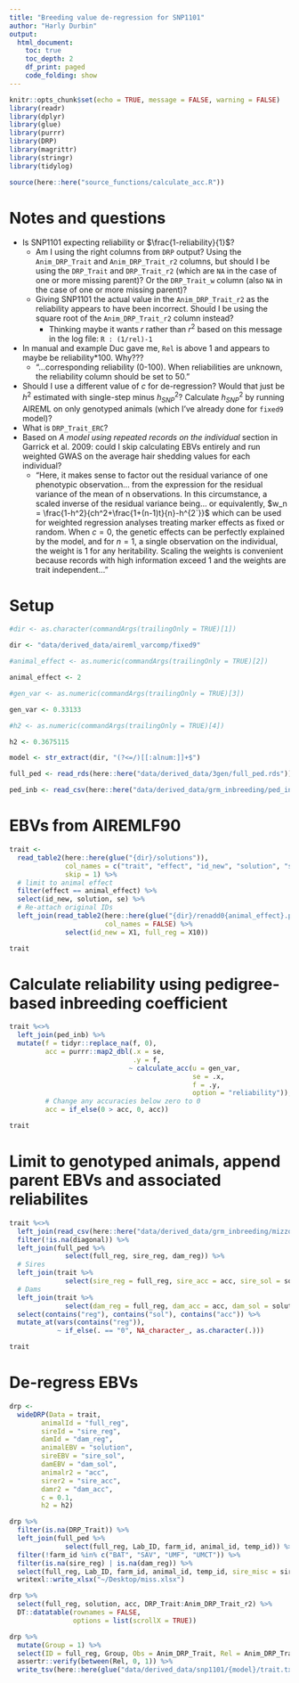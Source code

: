 ```yaml
---
title: "Breeding value de-regression for SNP1101"
author: "Harly Durbin"
output:
  html_document:
    toc: true
    toc_depth: 2
    df_print: paged
    code_folding: show
---
```


```r
knitr::opts_chunk$set(echo = TRUE, message = FALSE, warning = FALSE)
library(readr)
library(dplyr)
library(glue)
library(purrr)
library(DRP)
library(magrittr)
library(stringr)
library(tidylog)

source(here::here("source_functions/calculate_acc.R"))

```

# Notes and questions

* Is SNP1101 expecting reliability or $\frac{1-reliability}{1}$?
    + Am I using the right columns from `DRP` output? Using the `Anim_DRP_Trait` and `Anim_DRP_Trait_r2` columns, but should I be using the `DRP_Trait` and `DRP_Trait_r2` (which are `NA` in the case of one or more missing parent)? Or the `DRP_Trait_w` column (also `NA` in the case of one or more missing parent)? 
    + Giving SNP1101 the actual value in the `Anim_DRP_Trait_r2` as the reliability appears to have been incorrect. Should I be using the square root of the `Anim_DRP_Trait_r2` column instead? 
        - Thinking maybe it wants $r$ rather than $r^2$ based on this message in the log file: `R : (1/rel)-1`
* In manual and example Duc gave me, `Rel` is above 1 and appears to maybe be reliability*100. Why???
    + "...corresponding reliability (0-100). When reliabilities are unknown, the reliability column should be set to 50."
* Should I use a different value of $c$ for de-regression? Would that just be $h^2$ estimated with single-step minus $h^2_{SNP}$? Calculate $h^2_{SNP}$ by running AIREML on only genotyped animals (which I've already done for `fixed9` model)?
* What is `DRP_Trait_ERC`?
* Based on *A model using repeated records on the individual* section in Garrick et al. 2009: could I skip calculating EBVs entirely and run weighted GWAS on the average hair shedding values for each individual?
    + "Here, it makes sense to factor out the residual variance of one phenotypic observation... from the expression for the residual variance of the mean of n observations. In this circumstance, a scaled inverse of the residual variance being... or equivalently, $w_n = \frac{1-h^2}{ch^2+\frac{1+(n-1)t}{n}-h^{2`}}$ which can be used for weighted regression analyses treating marker effects as fixed or random. When $c = 0$, the genetic effects can be perfectly explained by the model, and for $n = 1$, a single observation on the individual, the weight is 1 for any heritability. Scaling the weights is convenient because records with high information exceed 1 and the weights are trait independent..."

# Setup

```r
#dir <- as.character(commandArgs(trailingOnly = TRUE)[1])

dir <- "data/derived_data/aireml_varcomp/fixed9"

#animal_effect <- as.numeric(commandArgs(trailingOnly = TRUE)[2])

animal_effect <- 2

#gen_var <- as.numeric(commandArgs(trailingOnly = TRUE)[3])

gen_var <- 0.33133

#h2 <- as.numeric(commandArgs(trailingOnly = TRUE)[4])

h2 <- 0.3675115

model <- str_extract(dir, "(?<=/)[[:alnum:]]+$")
```

```r
full_ped <- read_rds(here::here("data/derived_data/3gen/full_ped.rds"))
```

```r
ped_inb <- read_csv(here::here("data/derived_data/grm_inbreeding/ped_inb.csv"))
```

# EBVs from AIREMLF90

```r
trait <-
  read_table2(here::here(glue("{dir}/solutions")),
              col_names = c("trait", "effect", "id_new", "solution", "se"),
              skip = 1) %>%
  # limit to animal effect
  filter(effect == animal_effect) %>%
  select(id_new, solution, se) %>% 
  # Re-attach original IDs
  left_join(read_table2(here::here(glue("{dir}/renadd0{animal_effect}.ped")),
                        col_names = FALSE) %>%
              select(id_new = X1, full_reg = X10))
```

```r
trait
```

# Calculate reliability using pedigree-based inbreeding coefficient

```r
trait %<>%
  left_join(ped_inb) %>%
  mutate(f = tidyr::replace_na(f, 0),
         acc = purrr::map2_dbl(.x = se,
                               .y = f,
                              ~ calculate_acc(u = gen_var,
                                              se = .x,
                                              f = .y,
                                              option = "reliability")),
         # Change any accuracies below zero to 0
         acc = if_else(0 > acc, 0, acc))
```

```r
trait
```

# Limit to genotyped animals, append parent EBVs and associated reliabilites

```r
trait %<>% 
  left_join(read_csv(here::here("data/derived_data/grm_inbreeding/mizzou_hairshed.diagonal.full_reg.csv"))) %>% 
  filter(!is.na(diagonal)) %>% 
  left_join(full_ped %>% 
              select(full_reg, sire_reg, dam_reg)) %>% 
  # Sires
  left_join(trait %>% 
              select(sire_reg = full_reg, sire_acc = acc, sire_sol = solution)) %>% 
  # Dams
  left_join(trait %>% 
              select(dam_reg = full_reg, dam_acc = acc, dam_sol = solution)) %>% 
  select(contains("reg"), contains("sol"), contains("acc")) %>% 
  mutate_at(vars(contains("reg")), 
            ~ if_else(. == "0", NA_character_, as.character(.)))
```

```r
trait
```

# De-regress EBVs

```r
drp <-
  wideDRP(Data = trait,
        animalId = "full_reg",
        sireId = "sire_reg",
        damId = "dam_reg",
        animalEBV = "solution",
        sireEBV = "sire_sol",
        damEBV = "dam_sol",
        animalr2 = "acc",
        sirer2 = "sire_acc",
        damr2 = "dam_acc",
        c = 0.1,
        h2 = h2)
```
```r
drp %>% 
  filter(is.na(DRP_Trait)) %>% 
  left_join(full_ped %>% 
              select(full_reg, Lab_ID, farm_id, animal_id, temp_id)) %>% 
  filter(!farm_id %in% c("BAT", "SAV", "UMF", "UMCT")) %>% 
  filter(is.na(sire_reg) | is.na(dam_reg)) %>% 
  select(full_reg, Lab_ID, farm_id, animal_id, temp_id, sire_misc = sire_reg, dam_misc = dam_reg) %>% 
  writexl::write_xlsx("~/Desktop/miss.xlsx")
```


```r
drp %>% 
  select(full_reg, solution, acc, DRP_Trait:Anim_DRP_Trait_r2) %>% 
  DT::datatable(rownames = FALSE,
                options = list(scrollX = TRUE))
```

```r
drp %>% 
  mutate(Group = 1) %>% 
  select(ID = full_reg, Group, Obs = Anim_DRP_Trait, Rel = Anim_DRP_Trait_r2, acc) %>% 
  assertr::verify(between(Rel, 0, 1)) %>% 
  write_tsv(here::here(glue("data/derived_data/snp1101/{model}/trait.txt")))
```
